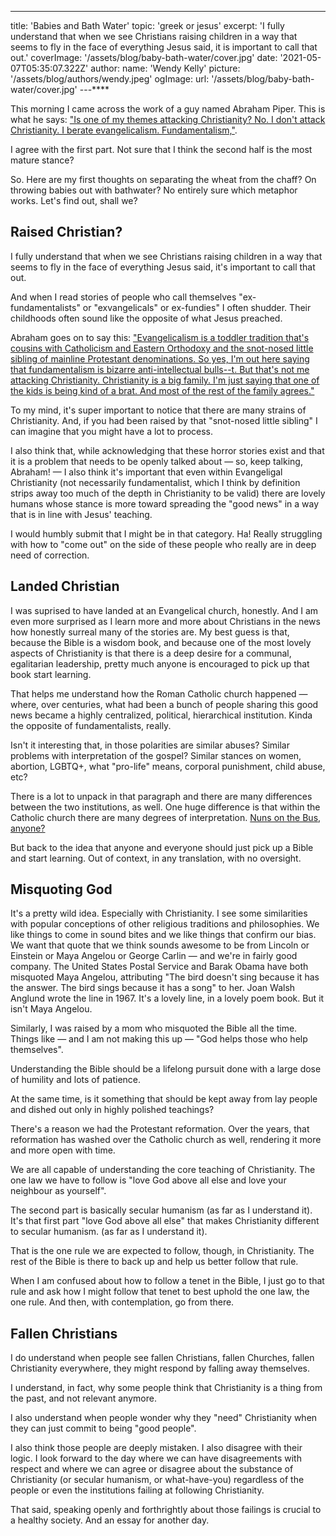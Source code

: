 ---
title: 'Babies and Bath Water'
topic: 'greek or jesus'
excerpt: 'I fully understand that when we see Christians raising children in a way that seems to fly in the face of everything Jesus said, it is important to call that out.' 
coverImage: '/assets/blog/baby-bath-water/cover.jpg'
date: '2021-05-07T05:35:07.322Z'
author:
  name: 'Wendy Kelly'
  picture: '/assets/blog/authors/wendy.jpeg'
ogImage:
  url: '/assets/blog/baby-bath-water/cover.jpg'
---****

This morning I came across the work of a guy named Abraham Piper. This is what he says: ["Is one of my themes attacking Christianity? No. I don't attack Christianity. I berate evangelicalism. Fundamentalism,"](https://www.christiantoday.com/article/john.pipers.son.goes.viral.laying.into.evangelicalism.on.tiktok/136664.htm).

I agree with the first part. Not sure that I think the second half is the most mature stance?

So. Here are my first thoughts on separating the wheat from the chaff? On throwing babies out with bathwater? No entirely sure which metaphor works. Let's find out, shall we?

## Raised Christian?

I fully understand that when we see Christians raising children in a way that seems to fly in the face of everything Jesus said, it's important to call that out.

And when I read stories of people who call themselves "ex-fundamentalists" or "exvangelicals" or ex-fundies" I often shudder. Their childhoods often sound like the opposite of what Jesus preached.

Abraham goes on to say this: ["Evangelicalism is a toddler tradition that's cousins with Catholicism and Eastern Orthodoxy and the snot-nosed little sibling of mainline Protestant denominations. So yes, I'm out here saying that fundamentalism is bizarre anti-intellectual bulls--t. But that's not me attacking Christianity. Christianity is a big family. I'm just saying that one of the kids is being kind of a brat. And most of the rest of the family agrees."](https://www.christiantoday.com/article/john.pipers.son.goes.viral.laying.into.evangelicalism.on.tiktok/136664.htm ) 

To my mind, it's super important to notice that there are many strains of Christianity. And, if you had been raised by that "snot-nosed little sibling" I can imagine that you might have a lot to process.

I also think that, while acknowledging that these horror stories exist and that it is a problem that needs to be openly talked about — so, keep talking, Abraham! — I also think it's important that even within Evangeligal Christianity (not necessarily fundamentalist, which I think by definition strips away too much of the depth in Christianity to be valid) there are lovely humans whose stance is more toward spreading the "good news" in a way that is in line with Jesus' teaching.

I would humbly submit that I might be in that category. Ha!  Really struggling with how to "come out" on the side of these people who really are in deep need of correction. 

## Landed Christian

I was suprised to have landed at an Evangelical church, honestly. And I am even more surprised as I learn more and more about Christians in the news how honestly surreal many of the stories are. My best guess is that, because the Bible is a wisdom book, and because one of the most lovely aspects of Christianity is that there is a deep desire for a communal, egalitarian leadership, pretty much anyone is encouraged to pick up that book start learning.

That helps me understand how the Roman Catholic church happened — where, over centuries, what had been a bunch of people sharing this good news became a highly centralized, political, hierarchical institution. Kinda the opposite of fundamentalists, really.

Isn't it interesting that, in those polarities are similar abuses? Similar problems with interpretation of the gospel? Similar stances on women, abortion, LGBTQ+, what "pro-life" means, corporal punishment, child abuse, etc?

There is a lot to unpack in that paragraph and there are many differences between the two institutions, as well. One huge difference is that within the Catholic church there are many degrees of interpretation. [Nuns on the Bus, anyone?](https://en.wikipedia.org/wiki/Nuns_on_the_Bus) 

But back to the idea that anyone and everyone should just pick up a Bible and start learning. Out of context, in any translation, with no oversight.

## Misquoting God

It's a pretty wild idea. Especially with Christianity. I see some similarities with popular conceptions of other religious traditions and philosophies. We like things to come in sound bites and we like things that confirm our bias. We want that quote that we think sounds awesome to be from Lincoln or Einstein or Maya Angelou or George Carlin — and we're in fairly good company. The United States Postal Service and Barak Obama have both misquoted Maya Angelou, attributing "The bird doesn't sing because it has the answer. The bird sings because it has a song" to her. Joan Walsh Anglund wrote the line in 1967. It's a lovely line, in a lovely poem book. But it isn't Maya Angelou.

Similarly, I was raised by a mom who misquoted the Bible all the time. Things like — and I am not making this up —  "God helps those who help themselves".

Understanding the Bible should be a lifelong pursuit done with a large dose of humility and lots of patience. 

At the same time, is it something that should be kept away from lay people and dished out only in highly polished teachings? 

There's a reason we had the Protestant reformation. Over the years, that reformation has washed over the Catholic church as well, rendering it more and more open with time.

We are all capable of understanding the core teaching of Christianity. The one law we have to follow is "love God above all else and love your neighbour as yourself". 

The second part is basically secular humanism (as far as I understand it). It's that first part "love God above all else" that makes Christianity different to secular humanism. (as far as I understand it). 

That is the one rule we are expected to follow, though, in Christianity. The rest of the Bible is there to back up and help us better follow that rule. 

When I am confused about how to follow a tenet in the Bible, I just go to that rule and ask how I might follow that tenet to best uphold the one law, the one rule. And then, with contemplation, go from there. 

## Fallen Christians 

I do understand when people see fallen Christians, fallen Churches, fallen Christianity everywhere, they might respond by falling away themselves.

I understand, in fact, why some people think that Christianity is a thing from the past, and not relevant anymore. 

I also understand when people wonder why they "need" Christianity when they can just commit  to being "good people".

I also think those people are deeply mistaken. I also disagree with their logic. I look forward to the day where we can have disagreements with respect and where we can agree or disagree about the substance of Christianity (or secular humanism, or what-have-you) regardless of the people or even the institutions failing at following Christianity. 

That said, speaking openly and forthrightly about those failings is crucial to a healthy society. And an essay for another day.








